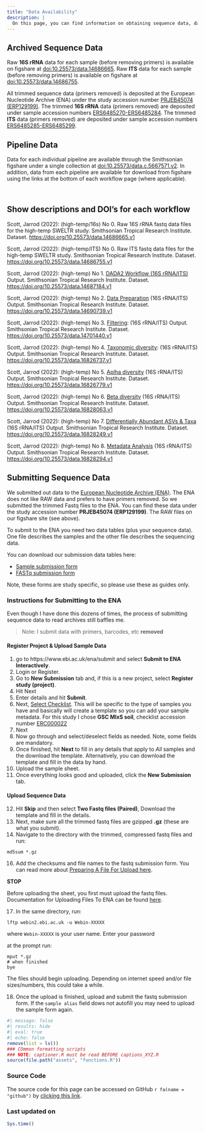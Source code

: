 ```yaml
---
title: "Data Availability"
description: |
  On this page, you can find information on obtaining sequence data, data products, and processing scripts. Code is  embedded in indivudual workflows on the website or can be accessed through the project GitHub repo.
---
```


## Archived Sequence Data

Raw **16S rRNA** data for each sample (before removing primers) is available on figshare at [doi:10.25573/data.14686665](https://doi.org/10.25573/data.14686665). Raw **ITS** data for each sample (before removing primers) is available on figshare at [doi:10.25573/data.14686755](https://doi.org/10.25573/data.14686755). 

All trimmed sequence data (primers removed) is deposited at the European Nucleotide Archive (ENA) under the study accession number [PRJEB45074 (ERP129199)](https://www.ebi.ac.uk/ena/browser/view/PRJEB45074). The trimmed **16S rRNA** data (primers removed) are deposited under sample accession numbers [ERS6485270-ERS6485284](https://www.ebi.ac.uk/ena/browser/view/ERS6485270-ERS6485284). The trimmed **ITS** data (primers removed) are deposited under sample accession numbers [ERS6485285-ERS6485299](https://www.ebi.ac.uk/ena/browser/view/ERS6485285-ERS6485299).

## Pipeline Data

Data for each individual pipeline are available through the Smithsonian figshare under a single collection at [doi:10.25573/data.c.5667571.v2](https://doi.org/10.25573/data.c.5667571.v2). In addition, data from each pipeline are available for download from figshare using the links at the bottom of each workflow page (where applicable).

</br>

:::{.callout-note collapse="true" icon=false}

## **Show** descriptions and DOI's for each workflow

Scott, Jarrod (2022): (high-temp/16s) No 0. Raw 16S rRNA fastq data files for the high-temp SWELTR study. Smithsonian Tropical Research Institute. Dataset. [https://doi.org/10.25573/data.14686665.v1](https://doi.org/10.25573/data.14686665.v1)
  
Scott, Jarrod (2022): (high-temp/ITS) No 0. Raw ITS fastq data files for the high-temp SWELTR study. Smithsonian Tropical Research Institute. Dataset. [https://doi.org/10.25573/data.14686755.v1](https://doi.org/10.25573/data.14686755.v1)
  
Scott, Jarrod (2022): (high-temp) No 1. [DADA2 Workflow (16S rRNA/ITS)](https://sweltr.github.io/high-temp/dada2.html) Output. Smithsonian Tropical Research Institute. Dataset. [https://doi.org/10.25573/data.14687184.v1](https://doi.org/10.25573/data.14687184.v1)
  
Scott, Jarrod (2022): (high-temp) No 2. [Data Preparation](https://sweltr.github.io/high-temp/data-prep.html) (16S rRNA/ITS) Output. Smithsonian Tropical Research Institute. Dataset. [https://doi.org/10.25573/data.14690739.v1](https://doi.org/10.25573/data.14690739.v1)
  
Scott, Jarrod (2022): (high-temp) No 3. [Filtering](https://sweltr.github.io/high-temp/filtering.html): (16S rRNA/ITS) Output. Smithsonian Tropical Research Institute. Dataset. [https://doi.org/10.25573/data.14701440.v1](https://doi.org/10.25573/data.14701440.v1)
  
Scott, Jarrod (2022): (high-temp) No 4. [Taxonomic diversity](https://sweltr.github.io/high-temp/taxa.html): (16S rRNA/ITS) Output. Smithsonian Tropical Research Institute. Dataset. [https://doi.org/10.25573/data.16826737.v1](https://doi.org/10.25573/data.16826737.v1)
  
Scott, Jarrod (2022): (high-temp) No 5. [Aplha diversity](https://sweltr.github.io/high-temp/alpha.html) (16S rRNA/ITS) Output. Smithsonian Tropical Research Institute. Dataset. [https://doi.org/10.25573/data.16826779.v1](https://doi.org/10.25573/data.16826779.v1)
  
Scott, Jarrod (2022): (high-temp) No 6. [Beta diversity](https://sweltr.github.io/high-temp/beta.html) (16S rRNA/ITS) Output. Smithsonian Tropical Research Institute. Dataset. [https://doi.org/10.25573/data.16828063.v1](https://doi.org/10.25573/data.16828063.v1)
  
Scott, Jarrod (2022): (high-temp) No 7. [Differentially Abundant ASVs & Taxa](https://sweltr.github.io/high-temp/da.html) (16S rRNA/ITS) Output. Smithsonian Tropical Research Institute. Dataset. [https://doi.org/10.25573/data.16828249.v1](https://doi.org/10.25573/data.16828249.v1)
  
Scott, Jarrod (2022): (high-temp) No 8. [Metadata Analysis](https://sweltr.github.io/high-temp/metadata.html) (16S rRNA/ITS) Output. Smithsonian Tropical Research Institute. Dataset. [https://doi.org/10.25573/data.16828294.v1](https://doi.org/10.25573/data.16828294.v1)
:::


## Submitting Sequence Data

We submitted out data to the [European Nucleotide Archive (ENA)](https://www.ebi.ac.uk/ena). The ENA does not like RAW data and prefers to have primers removed. So we submitted the trimmed Fastq files to the ENA. You can find these data under the study accession number **PRJEB45074 (ERP129199)**. The RAW files on our figshare site (see above).

To submit to the ENA you need two data tables (plus your sequence data). One file describes the samples and the other file describes the sequencing data.

You can download our submission data tables here:

* [Sample submission form](include/data-availability/ENA_Sample_SUBMISSION_SWELTR-high-temp.tsv)
* [FASTq submission form](include/data-availability/ENA_PAIRED_FASTQ_SUBMISSION_SWELTR-high-temp.tsv)

Note, these forms are study specific, so please use these as guides only.

### Instructions for Submitting to the ENA

Even though I have done this dozens of times, the process of submitting sequence data to read archives still baffles me. 

> Note: I submit data with primers, barcodes, etc **removed**

#### Register Project & Upload Sample Data

1) go to https://www.ebi.ac.uk/ena/submit and select **Submit to ENA Interactively**.
2) Login or Register.
3) Go to **New Submission** tab and, if this is a new project, select **Register study (project)**.
4) Hit Next
5) Enter details and hit **Submit**.
6) Next, [Select Checklist](https://www.ebi.ac.uk/ena/submit/checklists). This will be specific to the type of samples you have and basically will create a template so you can add your sample metadata. For this study I chose **GSC MIxS soil**, checklist accession number [ERC000022](https://www.ebi.ac.uk/ena/data/view/ERC000022)
7) Next
8) Now go through and select/deselect fields as needed. Note, some fields are mandatory.
9) Once finished, hit **Next** to fill in any details that apply to *All* samples and the download the template. Alternatively, you can download the template and fill in the data by hand.
10) Upload the sample sheet. 
11) Once everything looks good and uploaded, click the **New Submission** tab.

#### Upload Sequence Data

12) Hit **Skip** and then select **Two Fastq files (Paired)**, Download the template and fill in the details.
13) Next, make sure all the trimmed fastq files are gzipped **.gz**  (these are what you submit). 
14) Navigate to the directory with  the trimmed, compressed fastq files and run:

```
md5sum *.gz
```

16) Add the checksums and file names to the fastq submission form. You can read more about [Preparing A File For Upload here](https://ena-docs.readthedocs.io/en/latest/submit/fileprep/preparation.html).

**STOP**

Before uploading the sheet, you first must upload the fastq files. Documentation for Uploading Files To ENA can be found [here](https://ena-docs.readthedocs.io/en/latest/submit/fileprep/upload.html). 

17) In the same directory, run:

```
lftp webin2.ebi.ac.uk -u Webin-XXXXX
```

where `Webin-XXXXX` is your user name. Enter your password

at the prompt run:

```
mput *.gz
# when finished
bye
```

The files should begin uploading. Depending on internet speed and/or file sizes/numbers, this could take a while. 

18) Once the upload is finished, upload and submit the fastq submission form. If the `sample alias` field dows not autofill you may need to upload the sample form again. 


```r
#| message: false 
#| results: hide
#| eval: true
#| echo: false
remove(list = ls())
### COmmon formatting scripts
### NOTE: captioner.R must be read BEFORE captions_XYZ.R
source(file.path("assets", "functions.R"))
```

###  Source Code {.appendix}

The source code for this page can be accessed on GitHub `r fa(name = "github")` by [clicking this link](`r source_code()`). 

### Last updated on {.appendix}

```r
Sys.time()
```
